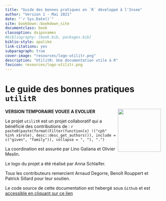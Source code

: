 ```yaml
--- 
title: "Guide des bonnes pratiques en `R` développé à l'Insee"
author: "Version 1 - Mai 2021"
date: "`r Sys.Date()`"
site: bookdown::bookdown_site
documentclass: book
classoption: dvipsnames
#bibliography: [book.bib, packages.bib]
biblio-style: apalike
link-citations: yes
subparagraph: true
cover-image: "resources/logo-utilitr.png"
description: "UtilitR: Une documentation utile à R"
favicon: resources/logo-utilitr.png
---
```



# Le guide des bonnes pratiques `utilitR` {-}

```{=html}
<a href='https://www.utilitr.org'><img src='resources/logo-utilitr.png' align="right" height="139px" /></a>
```

**VERSION TEMPORAIRE VOUEE A EVOLUER**


::: {.auteurs data-latex=""}
Le projet `utilitR` est un projet collaboratif qui a bénéficié des contributions de : `r paste0(paste(format(Filter(function(x) !("cph" %in% x$role), desc::desc_get_authors()), include = c("given", "family")), collapse = ", "), ".")`

La coordination est assurée par Lino Galiana et Olivier Meslin.

Le logo du projet a été réalisé par Anna Schlaifer.

Tous les contributeurs remercient Arnaud Degorre, Benoît Rouppert et Patrick Sillard pour leur soutien.
<!-- Ajouter Sébastien Roux lorsqu'il sera sponsor. -->
:::


Le code source de cette documentation est hebergé sous
`Github` et est
[accessible en cliquant sur ce lien](https://github.com/InseeFrLab/utilitr-bonnes-pratiques)

